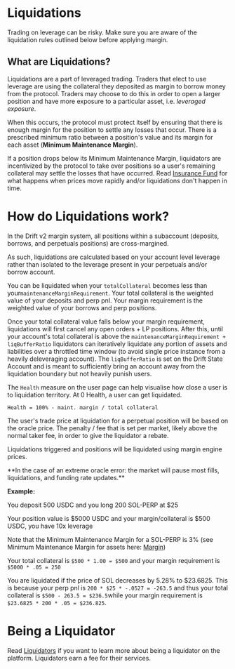 
# Liquidations


<Callout type="warning" emoji="⚠️">
Trading on leverage can be risky. Make sure you are aware of the liquidation rules outlined below before applying margin.
</Callout>


## What are Liquidations?  

Liquidations are a part of leveraged trading. Traders that elect to use leverage are using the collateral they deposited as margin to borrow money from the protocol. Traders may choose to do this in order to open a larger position and have more exposure to a particular asset, i.e. *leveraged exposure*.  

When this occurs, the protocol must protect itself by ensuring that there is enough margin for the position to settle any losses that occur. There is a prescribed minimum ratio between a position's value and its margin for each asset (**Minimum Maintenance Margin**).

If a position drops below its Minimum Maintenance Margin, liquidators are incentivized by the protocol to take over positions so a user's remaining collateral may settle the losses that have occurred. Read [Insurance Fund](/insurance-fund/insurance-fund-intro) for what happens when prices move rapidly and/or liquidations don't happen in time.  

# How do Liquidations work?  

In the Drift v2 margin system, all positions within a subaccount (deposits, borrows, and perpetuals positions) are cross-margined.

As such, liquidations are calculated based on your account level leverage rather than isolated to the leverage present in your perpetuals and/or borrow account.  

You can be liquidated when your `totalCollateral` becomes less than your`maintenanceMarginRequirement`. Your total collateral is the weighted value of your deposits and perp pnl. Your margin requirement is the weighted value of your borrows and perp positions.  

Once your total collateral value falls below your margin requirement, liquidations will first cancel any open orders + LP positions. After this, until your account's total collateral is above the `maintenanceMarginRequirement + liqBufferRatio` liquidators can iteratively liquidate any portion of assets and liabilities over a throttled time window (to avoid single price instance from a heavily deleveraging account). The `liqBufferRatio` is set on the Drift State Account and is meant to sufficiently bring an account away from the liquidation boundary but not heavily punish users.  

The `Health` measure on the user page can help visualise how close a user is to liquidation territory. At 0 Health, a user can get liquidated.

`Health = 100% - maint. margin / total collateral`

The user's trade price at liquidation for a perpetual position will be based on the oracle price. The penalty / fee that is set per market, likely above the normal taker fee, in order to give the liquidator a rebate.  

Liquidations triggered and positions will be liquidated using margin engine prices.

<Callout type="error" emoji="🚫">
**In the case of an extreme oracle error: the market will pause most fills, liquidations, and funding rate updates.**
</Callout>

<Callout type="info" emoji="⬇️">


**Example:**

You deposit 500 USDC and you long 200 SOL-PERP at \$25

Your position value is \$5000 USDC and your margin/collateral is $500 USDC, you have 10x leverage

Note that the Minimum Maintenance Margin for a SOL-PERP is 3% (see Minimum Maintenance Margin for assets here: [Margin](/trading/margin))

Your total collateral is `$500 * 1.00 = $500` and your margin requirement is `$5000 * .05 = 250`

You are liquidated if the price of SOL decreases by 5.28% to \$23.6825. This is because your perp pnl is `200 * $25 * -.0527 = -263.5` and thus your total collateral is `$500 - 263.5 = $236.5`while your margin requirement is `$23.6825 * 200 * .05 = $236.825`.
</Callout>

# Being a Liquidator

Read [Liquidators](/liquidations/liquidators) if you want to learn more about being a liquidator on the platform. Liquidators earn a fee for their services.  

